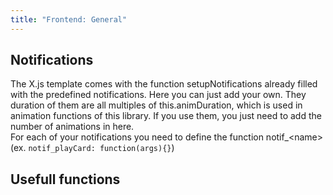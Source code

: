 ```yaml
---
title: "Frontend: General"
---
```


## Notifications

The X.js template comes with the function setupNotifications already filled with the predefined notifications. Here you can just add your own. They duration of them are all multiples of this.animDuration, which is used in animation functions of this library. If you use them, you just need to add the number of animations in here.\
For each of your notifications you need to define the function notif\_\<name\> (ex. `notif_playCard: function(args){}`)

## Usefull functions
